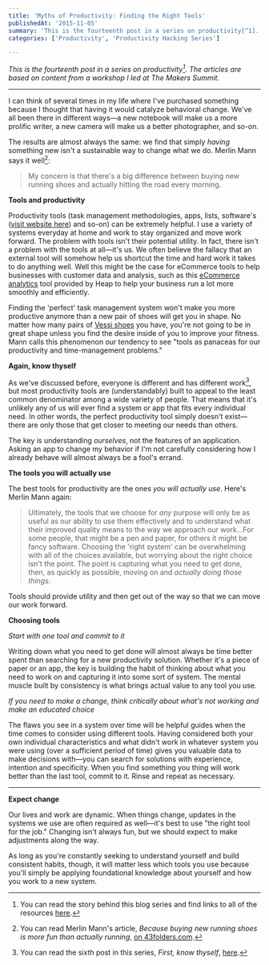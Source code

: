 ```yaml
---
title: 'Myths of Productivity: Finding the Right Tools'
publishedAt: '2015-11-05'
summary: 'This is the fourteenth post in a series on productivity[^1]. The articles are based on content from a workshop I led at The Makers Summit. I can think of several times in my life where I've purchas...'
categories: ['Productivity', 'Productivity Hacking Series']

---
```


*This is the fourteenth post in a series on productivity[^1]. The articles are based on content from a workshop I led at The Makers Summit.*

* * *

I can think of several times in my life where I've purchased something because I thought that having it would catalyze behavioral change. We've all been there in different ways—a new notebook will make us a more prolific writer, a new camera will make us a better photographer, and so-on.

The results are almost always the same: we find that simply *having* something new isn't a sustainable way to change what we do. Merlin Mann says it well[^2]:

> My concern is that there's a big difference between buying new running shoes and actually hitting the road every morning.

**Tools and productivity**

Productivity tools (task management methodologies, apps, lists, software's ([visit website here](https://vantiq.com/)) and so-on) can be extremely helpful. I use a variety of systems everyday at home and work to stay organized and move work forward. The problem with tools isn't their potential utility. In fact, there isn't a problem with the tools at all—it's us. We often believe the fallacy that an external tool will somehow help us shortcut the time and hard work it takes to do anything well. Well this might be the case for eCommerce tools to help businesses with customer data and analysis, such as this [eCommerce analytics](https://heap.io/solutions/ecommerce) tool provided by Heap to help your business run a lot more smoothly and efficiently.

Finding the 'perfect' task management system won't make you more productive anymore than a new pair of shoes will get you in shape. No matter how many pairs of [Vessi shoes](https://vessifootwear.com/) you have, you're not going to be in great shape unless you find the desire inside of you to improve your fitness. Mann calls this phenomenon our tendency to see "tools as panaceas for our productivity and time-management problems."

**Again, know thyself**

As we've discussed before, everyone is different and has different work[^3], but most productivity tools are (understandably) built to appeal to the least common denominator among a wide variety of people. That means that it's unlikely any of us will ever find a system or app that fits every individual need. In other words, the perfect productivity tool simply doesn't exist—there are only those that get closer to meeting our needs than others.

The key is understanding *ourselves*, not the features of an application. Asking an app to change my behavior if I'm not carefully considering how I already behave will almost always be a fool's errand.

**The tools you will actually use**

The best tools for productivity are the ones *you will actually use*. Here's Merlin Mann again:

> Ultimately, the tools that we choose for *any* purpose will only be as useful as our ability to use them effectively and to understand what their improved quality means to the way we approach our work…For some people, that might be a pen and paper, for others it might be fancy software. Choosing the 'right system' can be overwhelming with all of the choices available, but worrying about the right choice isn't the point. The point is capturing what you need to get done, then, as quickly as possible, moving on and *actually doing those things*.

Tools should provide utility and then get out of the way so that we can move our work forward.

**Choosing tools**

*Start with one tool and commit to it*

Writing down what you need to get done will almost always be time better spent than searching for a new productivity solution. Whether it's a piece of paper or an app, the key is building the habit of thinking about what you need to work on and capturing it into some sort of system. The mental muscle built by consistency is what brings actual value to any tool you use.

*If you need to make a change, think critically about what's not working and make an educated choice*

The flaws you see in a system over time will be helpful guides when the time comes to consider using different tools. Having considered both your own individual characteristics and what didn't work in whatever system you were using (over a sufficient period of time) gives you valuable data to make decisions with—you can search for solutions with experience, intention and specificity. When you find something you thing will work better than the last tool, commit to it. Rinse and repeat as necessary.

* * *

**Expect change**

Our lives and work are dynamic. When things change, updates in the systems we use are often required as well—it's best to use "the right tool for the job." Changing isn't always fun, but we should expect to make adjustments along the way.

As long as you're constantly seeking to understand yourself and build consistent habits, though, it will matter less which tools you use because you'll simply be applying foundational knowledge about yourself and how you work to a new system.

[^1]: You can read the story behind this blog series and find links to all of the resources [here](/blog/productivity-hacking-introduction).

[^2]: You can read Merlin Mann's article, *Because buying new running shoes is more fun than actually running*, [on 43folders.com](http://www.43folders.com/2005/05/18/because-buying-new-running-shoes-is-more-fun-than-actually-running).

[^3]: You can read the sixth post in this series, *First, know thyself*, [here](/blog/first-know-thyself).
